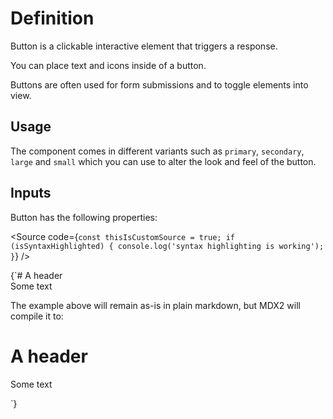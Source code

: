 
<Meta title="Components/Simple Accordion" />

# Definition

Button is a clickable interactive element that triggers a response.

You can place text and icons inside of a button.

Buttons are often used for form submissions and to toggle elements into view.

## Usage

The component comes in different variants such as `primary`, `secondary`, `large` and `small` which you can use to alter the look and feel of the button.

## Inputs

Button has the following properties:

<Controls />

<Source
  code={`const thisIsCustomSource = true;
if (isSyntaxHighlighted) {
  console.log('syntax highlighting is working');
}`}
/>

<Markdown>
{`# A header

<div>Some text</div>

The example above will remain as-is in plain markdown, but MDX2 will compile it to:

# A header

<div>
  <p>Some text</p>
</div>`}
</Markdown>
